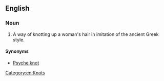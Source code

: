 ==English==

===Noun===
{{en-noun|head=[[Grecian]] [[knot]]}}

# A way of knotting up a woman's hair in imitation of the ancient Greek style.

====Synonyms====
* [[Psyche knot]]

[[Category:en:Knots]]